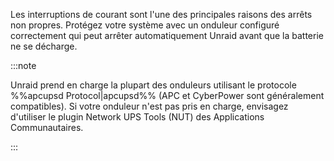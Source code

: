 Les interruptions de courant sont l'une des principales raisons des arrêts non propres. Protégez votre système avec un onduleur configuré correctement qui peut arrêter automatiquement Unraid avant que la batterie ne se décharge.

:::note

Unraid prend en charge la plupart des onduleurs utilisant le protocole %%apcupsd Protocol|apcupsd%% (APC et CyberPower sont généralement compatibles). Si votre onduleur n'est pas pris en charge, envisagez d'utiliser le plugin Network UPS Tools (NUT) des Applications Communautaires.

:::

